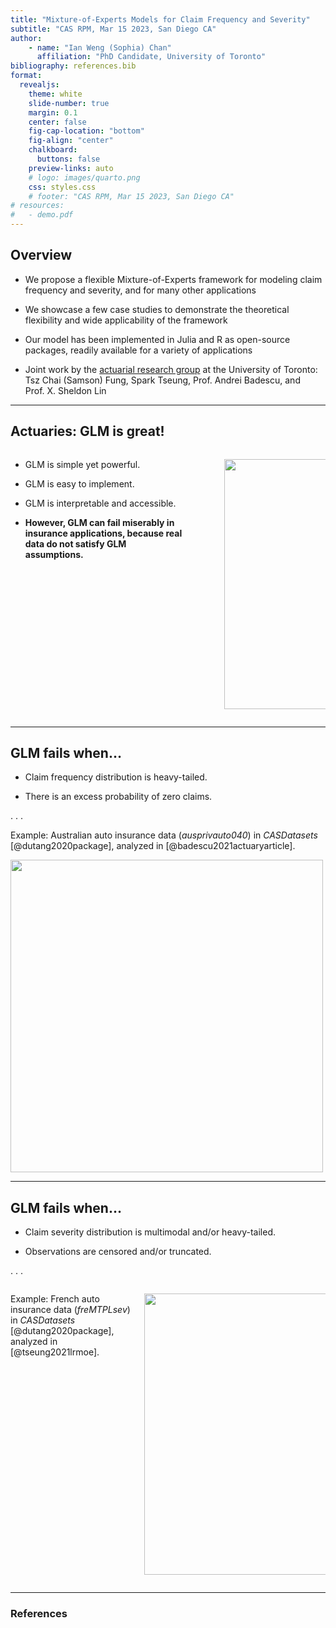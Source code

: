 ```yaml
---
title: "Mixture-of-Experts Models for Claim Frequency and Severity"
subtitle: "CAS RPM, Mar 15 2023, San Diego CA"
author:
    - name: "Ian Weng (Sophia) Chan"
      affiliation: "PhD Candidate, University of Toronto"
bibliography: references.bib
format:
  revealjs: 
    theme: white
    slide-number: true
    margin: 0.1
    center: false
    fig-cap-location: "bottom"
    fig-align: "center"
    chalkboard: 
      buttons: false
    preview-links: auto
    # logo: images/quarto.png
    css: styles.css
    # footer: "CAS RPM, Mar 15 2023, San Diego CA"
# resources:
#   - demo.pdf
---
```



## Overview

::: incremental
- We propose a flexible Mixture-of-Experts framework for modeling claim frequency and severity, and for many other applications

- We showcase a few case studies to demonstrate the theoretical flexibility and wide applicability of the framework

- Our model has been implemented in Julia and R as open-source packages, readily available for a variety of applications

- Joint work by the [actuarial research group](https://actsci.utstat.utoronto.ca/) at the University of Toronto: Tsz Chai (Samson) Fung, Spark Tseung, Prof. Andrei Badescu, and Prof. X. Sheldon Lin
:::

---

## Actuaries: GLM is great!

::: {.columns}
::: {.column width="60%"}
::: incremental
- GLM is simple yet powerful.

- GLM is easy to implement.

- GLM is interpretable and accessible.

- **However, GLM can fail miserably in insurance applications, because real data do not satisfy GLM assumptions.**
:::
:::

::: {.column width="5%"}
:::

::: {.column width="35%"}
![](plots/glm-book.jpg){width=400 fig-align="left"}
:::

:::

---

## GLM fails when...


::: nonincremental
- Claim frequency distribution is heavy-tailed.

- There is an excess probability of zero claims.
::: 

. . .

Example: Australian auto insurance data (*ausprivauto040*) in *CASDatasets* [@dutang2020package],
analyzed in [@badescu2021actuaryarticle].

![](plots/AUS-hist-log-frequency-ex-MoE.png){width=500 fig-align="center"}

---

## GLM fails when...

::: nonincremental
- Claim severity distribution is multimodal and/or heavy-tailed.

- Observations are censored and/or truncated.

:::

. . .

::: {.columns}
::: {.column width="40%"}
Example: French auto insurance data (*freMTPLsev*) in *CASDatasets* [@dutang2020package],
analyzed in [@tseung2021lrmoe].
:::

::: {.column width="60%"}
![](plots/FRA-hist-log-claim.png){width=450 fig-align="center"}
:::
:::

---

### References

::: {#refs}
:::